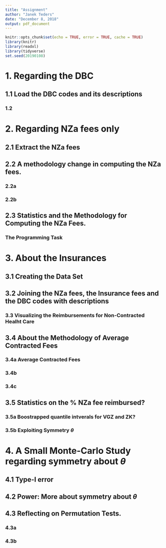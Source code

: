 ```yaml
---
title: "Assignment"
author: "Janek Teders"
date: "December 8, 2018"
output: pdf_document
---
```


```r
knitr::opts_chunk$set(echo = TRUE, error = TRUE, cache = TRUE)
library(knitr)
library(readxl)
library(tidyverse)
set.seed(20190108)
```

# 1. Regarding the DBC

## 1.1 Load the DBC codes and its descriptions



### 1.2



# 2. Regarding NZa fees only
## 2.1 Extract the NZa fees



## 2.2 A methodology change in computing the NZa fees.
### 2.2a



### 2.2b 



## 2.3 Statistics and the Methodology for Computing the NZa Fees.
### The Programming Task



# 3. About the Insurances
## 3.1 Creating the Data Set



## 3.2 Joining the NZa fees, the Insurance fees and the DBC codes with descriptions



### 3.3 Visualizing the Reimbursements for Non-Contracted Healht Care 



## 3.4 About the Methodology of Average Contracted Fees



### 3.4a Average Contracted Fees



### 3.4b 



### 3.4c



## 3.5 Statistics on the % NZa fee reimbursed?



### 3.5a Boostrapped quantile intverals for VGZ and ZK?



### 3.5b Exploiting Symmetry $\theta$



# 4. A Small Monte-Carlo Study regarding symmetry about $\theta$



## 4.1 Type-I error



## 4.2 Power: More about symmetry about $\theta$



## 4.3 Reflecting on Permutation Tests.
### 4.3a



### 4.3b


